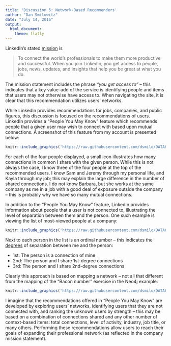 ```yaml
---
title: 'Discussion 5: Network-Based Recommenders'
author: "Dan Smilowitz"
date: "July 14, 2016"
output:
  html_document:
    theme: flatly
---
```


LinkedIn's stated [mission](http://www.linkedin.com/about-us) is 

> To connect the world's professionals to make them more productive and successful. When you join LinkedIn, you get access to people, jobs, news, updates, and insights that help you be great at what you do.

The mission statement includes the phrase _"you get access to"_ -- this indicates that a key value-add of the service is identifying people and items that users may not otherwise have access to.  When navigating the site, it is clear that this recommendation utilizes users' networks.

While LinkedIn provides recommendations for jobs, companies, and public figures, this discussion is focused on the recommendations of users.  LinkedIn provides a "People You May Know" feature which recommends people that a given user may wish to connect with based upon mutual connections.  A screenshot of this feature from my account is presented below:

```r
knitr::include_graphics('https://raw.githubusercontent.com/dsmilo/DATA643/master/Discussion/PeopleYouMayKnow.PNG')
```

For each of the four people displayed, a small icon illustrates how many connections in common I share with the given person.  While this is not always the case, I know three of the four people at the top of the recommended users.  I know Sam and Jeremy through my personal life, and Kayla through my job; this may explain the large difference in the number of shared connections.  I do not know Barbara, but she works at the same company as me in a job with a good deal of exposure outside the company -- this is probably why we have so many mutual connections.

In addition to the "People You May Know" feature, LinkedIn provides information about people that a user is not connected to, illustrating the level of separation between them and the person.  One such example is viewing the list of most-viewed people at a company:

```r
knitr::include_graphics('https://raw.githubusercontent.com/dsmilo/DATA643/master/Discussion/MostViewed.PNG')
```

Next to each person in the list is an ordinal number -- this indicates the [degrees](https://www.linkedin.com/help/linkedin/topics/6096/6108/110/your-network-and-degrees-of-connection?lang=en) of separation between me and the person:

  * 1st: The person is a connection of mine
  * 2nd: The person and I share 1st-degree connections
  * 3rd: The person and I share 2nd-degree connections

Clearly this approach is based on mapping a network -- not all that different from the mapping of the "Bacon number" exercise in the Neo4j example:

```r
knitr::include_graphics('https://raw.githubusercontent.com/dsmilo/DATA643/master/Discussion/MovieGraph.png')
```

I imagine that the recommendations offered in "People You May Know" are developed by exploring users' networks, identifying users that they are not connected with, and ranking the unknown users by strength -- this may be based on a combination of connections shared and any other number of context-based items: total connections, level of activity, industry, job title, or many others.  Performing these recommendations allow users to reach their goals of expanding their professional network (as reflected in the company mission statement).
